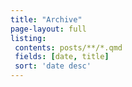 ```yaml
---
title: "Archive"
page-layout: full
listing:
 contents: posts/**/*.qmd
 fields: [date, title]
 sort: 'date desc'
---
```

